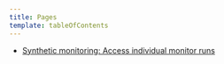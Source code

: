 ```yaml
---
title: Pages
template: tableOfContents
---
```


* [Synthetic monitoring: Access individual monitor runs](/docs/synthetics/new-relic-synthetics/pages/synthetics-results-access-individual-monitor-runs)
